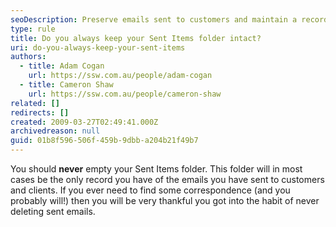 ```yaml
---
seoDescription: Preserve emails sent to customers and maintain a record of correspondence with never-emptying your Sent Items folder.
type: rule
title: Do you always keep your Sent Items folder intact?
uri: do-you-always-keep-your-sent-items
authors:
  - title: Adam Cogan
    url: https://ssw.com.au/people/adam-cogan
  - title: Cameron Shaw
    url: https://ssw.com.au/people/cameron-shaw
related: []
redirects: []
created: 2009-03-27T02:49:41.000Z
archivedreason: null
guid: 01b8f596-506f-459b-9dbb-a204b21f49b7
---
```


You should **never** empty your Sent Items folder. This folder will in most cases be the only record you have of the emails you have sent to customers and clients.
If you ever need to find some correspondence (and you probably will!) then you will be very thankful you got into the habit of never deleting sent emails.